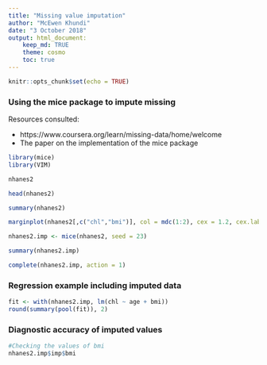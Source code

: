 ```yaml
---
title: "Missing value imputation"
author: "McEwen Khundi"
date: "3 October 2018"
output: html_document:
    keep_md: TRUE
    theme: cosmo
    toc: true
---
```


```r
knitr::opts_chunk$set(echo = TRUE)
```

### Using the mice package to impute missing 
Resources consulted:

* https://www.coursera.org/learn/missing-data/home/welcome
* The paper on the implementation of the mice package

```r
library(mice)
library(VIM)
```

```r
nhanes2

head(nhanes2)

summary(nhanes2)

marginplot(nhanes2[,c("chl","bmi")], col = mdc(1:2), cex = 1.2, cex.lab = 1.2, cex.numbers = 1.3, pch = 19)
```

```r
nhanes2.imp <- mice(nhanes2, seed = 23)

summary(nhanes2.imp)

complete(nhanes2.imp, action = 1)
```
### Regression example including imputed data
```r
fit <- with(nhanes2.imp, lm(chl ~ age + bmi))
round(summary(pool(fit)), 2)
```
### Diagnostic accuracy of imputed values
```r
#Checking the values of bmi
nhanes2.imp$imp$bmi
```

